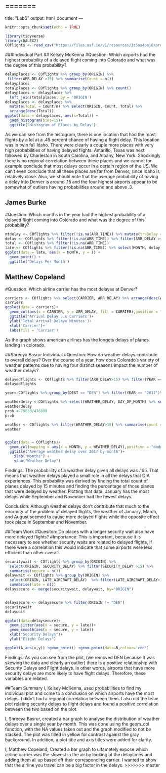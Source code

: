 =======
---
title: "Lab6"
output: html_document
---

```{r setup, include=FALSE}
knitr::opts_chunk$set(echo = TRUE)
```
```{r}
library(tidyverse)
library(DALEX2)
COflights <- read_csv("https://files.osf.io/v1/resources/3z5as4pej8/providers/osfstorage/5a8ca28f57103100104584db")
```
###Individual Part
## Kelsey McKenna
#Question: Which airports had the highest probability of a delayed flight coming into Colorado and what was the degree of this probability?
```{r}
delayplaces <- COflights %>% group_by(ORIGIN) %>%
 filter(ARR_DELAY >15) %>% summarise(Count = n()) 
delayplaces
totalplaces <- COflights %>% group_by(ORIGIN) %>% count()
delayplaces <- delayplaces %>%
  left_join(totalplaces, by = 'ORIGIN')
delayplaces <- delayplaces %>%
  mutate(Total = Count/n) %>% select(ORIGIN, Count, Total) %>% 
  arrange(desc(Total)) 
ggplot(data = delayplaces, aes(x=Total)) +
  geom_histogram(bins=15)+
  ggtitle('Histogram of Places by Delay')
```
As we can see from the histogram, there is one location that had the most flights by a lot at a .45 percent chance of having a flight delay. This location was in twin fall Idaho. There were clearly a couple more places with very high probabilities of having delayed flights. Amarillo, Texas was next followed by Charleston in South Carolina, and Albany, New York. Shockingly there is no regional correlation between these places and we cannot for example conclude that most delays occur in a certain region of the US. We can't even conclude that all these places are far from Denver, since Idaho is relatively close. Also, we should note that the average probability of having a delay into Denver is around .15 and the four highest airports appear to be somewhat of outliers having probabilities around and above .3.

## James Burke
#Question: Which months in the year had the highest probability of a delayed flight coming into Colorado and what was the degree of this probability?
```{r}
mtdelay <- COflights %>% filter(!is.na(ARR_TIME)) %>% mutate(truDelay =  ARR_DELAY >= 15 )
delay <- COflights %>% filter(!is.na(ARR_TIME)) %>% filter(ARR_DELAY >= 15) 
total <- COflights %>% filter(!is.na(ARR_TIME))
late <- COflights %>% filter(!is.na(ARR_TIME)) %>% select(MONTH, delay) %>% arrange(desc(ARR_DELAY))
ggplot(data = late, aes(x = MONTH, y = )) +
  geom_point() +
  ggtitle('Delays Per Month')
```
## Matthew Copeland
#Question: Which airline carrier has the most delayes at Denver?
```{r}
carriers <- COflights %>% select(CARRIER, ARR_DELAY) %>% arrange(desc(ARR_DELAY))
carriers
ggplot(data = carriers)+
  geom_col(aes(x = CARRIER, y = ARR_DELAY, fill = CARRIER),position = "dodge", na.rm = TRUE)+
  ggtitle('Arrival Delay v.s Carriers')+
  ylab('Total Arrival Delaye Minutes')+
  xlab('Carrier')+
  labs(fill = 'Carrier')
```
As the graph shows american airlines has the longets delays of planes landing in colorado. 

##Shreeya Basrur Individual
#Question: How do weather delays contribute to overall delays? Over the course of a year, how does Colorado's variety of weather patterns due to having four distinct seasons impact the number of weather delays?
```{r}
delayedflights <- COflights %>% filter(ARR_DELAY>15) %>% filter(YEAR == "2017")%>% summarise(count = n())
delayedflights

year<-COflights %>% group_by(DEST == "DEN") %>% filter(YEAR == "2017")%>% summarise(count = n())

weatherdelay <-COflights %>% select(WEATHER_DELAY, DAY_OF_MONTH) %>% summarise(count = n())
weatherdelay
prob <-79030/476809
prob

weather <- COflights %>% filter(WEATHER_DELAY>15) %>% summarise(count = n())
weather


ggplot(data = COflights)+
  geom_col(mapping = aes(x = MONTH, y = WEATHER_DELAY),position = "dodge", na.rm = TRUE, fill = "yellow") +
  ggtitle("Average weather delay over 2017 by month")+
    xlab("Months") +
    ylab("Weather Delay")
```

Findings: The probablility of a weather delay given all delays was .165. That means that weather delays played a small role in all the delays that DIA experiences. This probability was derived by finding the total count of planes delayed by 15 minutes and finding the percentage of those planes that were delayed by weather. Plotting that data, January has the most delays while September and November had the fewest delays.

Conclusion: Although weather delays don't contribute that much to the enormity of the problem of delayed flights, the weather of January, March, and August seemed to cause more delayed flights while the opposite effect took place in September and November.


##Team Work
#Quesiton: Do places with a longer security wait also have more delayed flights? 
#Importance: This is important, because it is necessary to see whether security waits are related to delayed flights, if there were a correlation this would indicate that some airports were less efficient than other overall. 
```{r}
securitywait <- COflights %>% group_by(ORIGIN) %>% 
  select(ORIGIN, SECURITY_DELAY) %>% filter(SECURITY_DELAY >15) %>%
  summarise(secure = n())
delaywait <- COflights %>% group_by(ORIGIN) %>% 
  select(ORIGIN, LATE_AIRCRAFT_DELAY)  %>% filter(LATE_AIRCRAFT_DELAY>15) %>%
  summarise(late = n())
delaysecure <- merge(securitywait, delaywait, by="ORIGIN")


delaysecure <- delaysecure %>% filter(ORIGIN != "DEN")
securitywait
delaywait

ggplot(data=delaysecure)+
  geom_jitter(aes(x = secure, y = late))+
  geom_smooth(aes(x = secure, y = late))
  xlab("Security Delays")+
  ylab("Flight Delays")

ggplot(A,aes(x,y)) +geom_point() +geom_point(data=B,colour='red')
```
Findings: As you can see from the plot, (we removed DEN because it was skewing the data and clearly an outlier) there is a positive relationship with Security Delays and Flight delays. In other words, airports that have more security delays are more likely to have flight delays. Therefore, these variables are related. 

##Team Summary
I, Kelsey McKenna, used probabilities to find my individual plot and come to a conclusion on which airports have the most delays. I didn't find a regional correlation between them. I also did the team plot relating security delays to flight delays and found a positive correlation between the two based on the plot. 

I, Shreeya Basrur, created a bar graph to analyse the distribution of weather delays over a single year by month. This was done using the geom_col function, with the NA values taken out and the graph modified to not be stacked. The plot was filled in yellow for contrast against the gray background. In addition, a plot title and axis titles were added for clarity.

I, Matthew Copeland, Created a bar graph to ultametely expose which airline carrier was the slowest in the air by looking at the delaytimes and adding them all up based off their corresponding carrier. I wanted to show that the airline you travel can be a big factor in  the delays. 
>>>>>>> master
